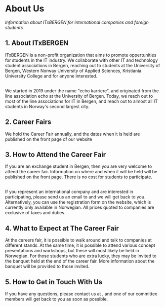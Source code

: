 
# About Us

_Information about ITxBERGEN for international companies and foreign students_

## 1. About ITxBERGEN

ITxBERGEN is a non-profit organization that aims to promote oppertunities for students in the IT industry.
We collaborate with other IT and technology student associations in Bergen, reaching out to students at the University of Bergen,
Western Norway University of Applied Sciences, Kristiania University College and for anyone interested.

<br />
We started in 2019 under the name "echo karriere", and originated from the line association
echo at the University of Bergen. Today, we reach out to most of the line associations
for IT in Bergen, and reach out to almost all IT students in Norway's second largest
city.

## 2. Career Fairs

We hold the Career Fair annually, and the dates when it is held are published on the front page of our website

## 3. How to Attend the Career Fair

If you are an exchange student in Bergen, then you are very welcome to attend the career fair.
Information on where and when it will be held will be published on the front page. There is no cost for students to participate.

<br />
If you represent an international company and are interested in participating, please
send us an email to <ExternalLink
  href="mailto:kontakt@itxbergen.no"
  linkText="kontakt@itxbergen.no"
/> and we will get back to you. Alternatively, you can use the registration form
on the website, which is currently only available in Norwegian. All prices quoted
to companies are exclusive of taxes and duties.

## 4. What to Expect at The Career Fair

At the careers fair, it is possible to walk around and talk to companies at different stands. At the same time, it is possible to attend various concept presentations and workshops, but these will most likely be held in Norwegian. For those students who are extra lucky, they may be invited to the banquet held at the end of the career fair. More information about the banquet will be provided to those invited.

## 5. How to Get in Touch With Us

If you have any questions, please contact us at <ExternalLink
  href="mailto:kontakt@itxbergen.no"
    linkText="kontakt@itxbergen.no"
/>, and one of our committee members will get back to you as soon as possible.
